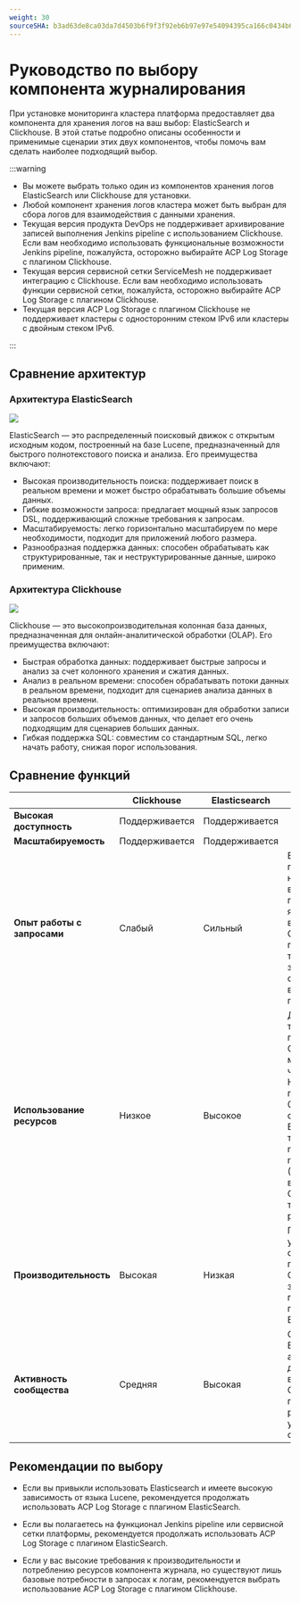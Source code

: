 ```yaml
---
weight: 30
sourceSHA: b3ad63de8ca03da7d4503b6f9f3f92eb6b97e97e54094395ca166c0434b6dc08
---
```


# Руководство по выбору компонента журналирования

При установке мониторинга кластера платформа предоставляет два компонента для хранения логов на ваш выбор: ElasticSearch и Clickhouse. В этой статье подробно описаны особенности и применимые сценарии этих двух компонентов, чтобы помочь вам сделать наиболее подходящий выбор.

:::warning

- Вы можете выбрать только один из компонентов хранения логов ElasticSearch или Clickhouse для установки.
- Любой компонент хранения логов кластера может быть выбран для сбора логов для взаимодействия с данными хранения.
- Текущая версия продукта DevOps не поддерживает архивирование записей выполнения Jenkins pipeline с использованием Clickhouse. Если вам необходимо использовать функциональные возможности Jenkins pipeline, пожалуйста, осторожно выбирайте ACP Log Storage с плагином Clickhouse.
- Текущая версия сервисной сетки ServiceMesh не поддерживает интеграцию с Clickhouse. Если вам необходимо использовать функции сервисной сетки, пожалуйста, осторожно выбирайте ACP Log Storage с плагином Clickhouse.
- Текущая версия ACP Log Storage с плагином Clickhouse не поддерживает кластеры с односторонним стеком IPv6 или кластеры с двойным стеком IPv6.

:::

## Сравнение архитектур

### Архитектура ElasticSearch

![](../../../../en/observability/log/assets/elasticsearch_flow.png)

ElasticSearch — это распределенный поисковый движок с открытым исходным кодом, построенный на базе Lucene, предназначенный для быстрого полнотекстового поиска и анализа. Его преимущества включают:

- Высокая производительность поиска: поддерживает поиск в реальном времени и может быстро обрабатывать большие объемы данных.
- Гибкие возможности запроса: предлагает мощный язык запросов DSL, поддерживающий сложные требования к запросам.
- Масштабируемость: легко горизонтально масштабируем по мере необходимости, подходит для приложений любого размера.
- Разнообразная поддержка данных: способен обрабатывать как структурированные, так и неструктурированные данные, широко применим.

### Архитектура Clickhouse

![](../../../../en/observability/log/assets/clickhouse_flow.jpeg)

Clickhouse — это высокопроизводительная колонная база данных, предназначенная для онлайн-аналитической обработки (OLAP). Его преимущества включают:

- Быстрая обработка данных: поддерживает быстрые запросы и анализ за счет колонного хранения и сжатия данных.
- Анализ в реальном времени: способен обрабатывать потоки данных в реальном времени, подходит для сценариев анализа данных в реальном времени.
- Высокая производительность: оптимизирован для обработки записи и запросов больших объемов данных, что делает его очень подходящим для сценариев больших данных.
- Гибкая поддержка SQL: совместим со стандартным SQL, легко начать работу, снижая порог использования.

## Сравнение функций

|                        | Clickhouse | Elasticsearch | Объяснение                                                                                                                                                                                                                                                  |
| ---------------------- | ---------- | ------------- | ------------------------------------------------------------------------------------------------------------------------------------------------------------------------------------------------------------------------------------------------------------ |
| **Высокая доступность**  | Поддерживается  | Поддерживается     |                                                                                                                                                                                                                                                              |
| **Масштабируемость**        | Поддерживается  | Поддерживается     |                                                                                                                                                                                                                                                              |
| **Опыт работы с запросами**   | Слабый       | Сильный        | Elasticsearch предлагает более надежные возможности поиска на основе языка Lucene, в то время как Clickhouse поддерживает только SQL-запросы, ограничивая свои возможности поиска.                                                                                             |
| **Использование ресурсов**     | Низкое        | Высокое          | Для тех же требований по производительности Clickhouse требует меньше ресурсов, чем Elasticsearch. Например, чтобы поддерживать 20 000 логов в секунду, Elasticsearch требуется 3 es-masters и 7 es-nodes (2c4g+8c16g), в то время как Clickhouse требует только 3 2c4g реплики. |
| **Производительность**        | Высокая       | Низкая           | При одинаковых условиях ресурсов объем логов, поддерживаемый Clickhouse, значительно превышает объем, поддерживаемый Elasticsearch.                                                                                                                                                |
| **Активность сообщества** | Средняя     | Высокая          | Сообщество Elasticsearch активно с богатой документацией, в то время как Clickhouse представляет собой развивающееся и улучшающееся сообщество.                                                                                                                                        |

## Рекомендации по выбору

- Если вы привыкли использовать Elasticsearch и имеете высокую зависимость от языка Lucene, рекомендуется продолжать использовать ACP Log Storage с плагином ElasticSearch.

- Если вы полагаетесь на функционал Jenkins pipeline или сервисной сетки платформы, рекомендуется продолжать использовать ACP Log Storage с плагином ElasticSearch.

- Если у вас высокие требования к производительности и потреблению ресурсов компонента журнала, но существуют лишь базовые потребности в запросах к логам, рекомендуется выбрать использование ACP Log Storage с плагином Clickhouse.
